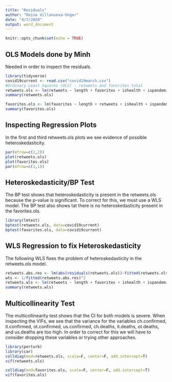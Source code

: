 ```yaml
---
title: "Residuals"
author: "Reina Villanueva-Unger"
date: "4/7/2020"
output: word_document
---
```


```r
knitr::opts_chunk$set(echo = TRUE)
```

## OLS Models done by Minh
Needed in order to inspect the residuals.
```r
library(tidyverse)
covid19current <- read.csv("covid19march.csv")
#Ordinary Least Squares (OLS) - retweets and favorites total
retweets.ols <- lm(retweets ~ length + favorites + ishealth + ispandemic + isvirus + isemergency + isdeaths + iswho + iscdc + isnih + isdisease + isquarantine + isrecover + isban + iscoronavirus + iscovid19 + iswash + isracist + isasian + ischinese + isinfectious + ch.confirmed + it.confirmed + ot.confirmed + us.confirmed + ch.deaths + it.deaths + ot.deaths + us.deaths, data = covid19current)
summary(retweets.ols)

favorites.ols <- lm(favorites ~ length + retweets + ishealth + ispandemic + isvirus + isemergency + isdeaths + iswho + iscdc + isnih + isdisease + isquarantine + isrecover + isban + iscoronavirus + iscovid19 + iswash + isracist + isasian + ischinese + isinfectious + ch.confirmed + it.confirmed + ot.confirmed + us.confirmed + ch.deaths + it.deaths + ot.deaths + us.deaths, data = covid19current)
summary(favorites.ols)
```

## Inspecting Regression Plots
In the first and third retweets.ols plots we see evidence of possible heteroskedasticity. 

```r
par(mfrow=c(2,2))
plot(retweets.ols)
plot(favorites.ols)
par(mfrow=c(1,1))
```

## Heteroskedasticity/BP Test 
The BP test shows that heteroskedasticity is present in the retweets.ols because the p-value is significant. To correct for this, we must use a WLS model. The BP test also shows tat there is no heteroskedasticity present in the favorites.ols.

```r
library(lmtest)
bptest(retweets.ols, data=covid19current) 
bptest(favorites.ols, data=covid19current) 
```

## WLS Regression to fix Heteroskedasticity 
The following WLS fixes the problem of heteroskedasticity in the retweets.ols model.
```r
retweets.abs.res <- lm(abs(residuals(retweets.ols))~fitted(retweets.ols))
wts <- 1/fitted(retweets.abs.res)^2
retweets.wls <- lm(retweets ~ length + favorites + ishealth + ispandemic +  isvirus + isemergency + isdeaths + iswho + iscdc + isnih + isdisease + isquarantine + isrecover + isban + iscoronavirus + iscovid19 + iswash + isracist + isasian + ischinese + isinfectious + ch.confirmed + it.confirmed + ot.confirmed + us.confirmed + ch.deaths + it.deaths + ot.deaths + us.deaths, data = covid19current, weights = wts)
summary(retweets.wls)
```

## Multicollinearity Test 
The multicollinearity test shows that the CI for both models is severe. When inspecting the VIFs, we see that the variance for the variables ch.confirmed, it.confirmed, ot.confirmed, us.confirmed, ch.deaths, it.deaths, ot.deaths, and us.deaths are too high. In order to correct for this we will have to consider dropping these variables or trying other approaches.

```r
library(perturb)
library(car)
colldiag(mod=retweets.ols, scale=F, center=F, add.intercept=T)
vif(retweets.ols)

colldiag(mod=favorites.ols, scale=F, center=F, add.intercept=T)
vif(favorites.ols)
```

